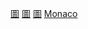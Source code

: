 {{Commonscat|Libraries in Monaco}}
{{Portal|圖書館}}

[[Category:摩納哥教育組織|圖]]
[[Category:摩納哥文化組織|圖]]
[[Category:摩納哥各類建築物|圖]]
[[Category:歐洲各國圖書館|Monaco]]